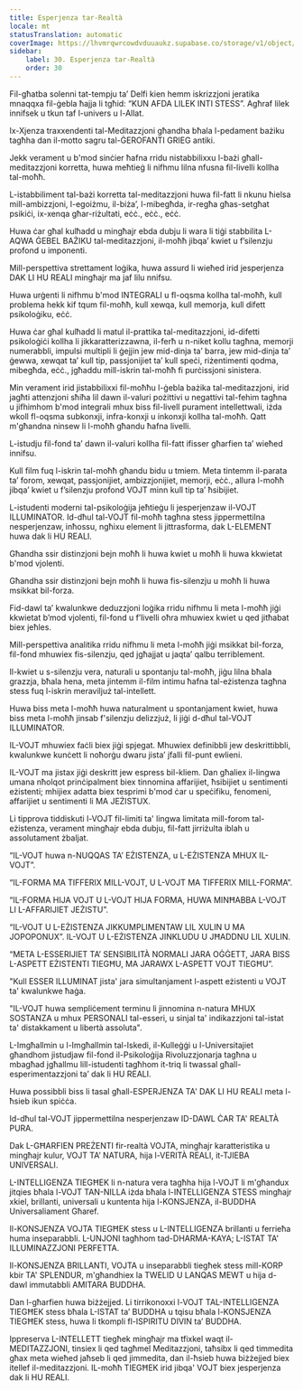 ```yaml
---
title: Esperjenza tar-Realtà
locale: mt
statusTranslation: automatic
coverImage: https://lhvmrqwrcowdvduuaukz.supabase.co/storage/v1/object/public/strapi-uploads/small_cover-educacion-fundamental.webp-2d51a7828a2b1309555be27f7e2a61a0.webp
sidebar:
    label: 30. Esperjenza tar-Realtà
    order: 30
---
```

Fil-għatba solenni tat-tempju ta’ Delfi kien hemm iskrizzjoni jeratika mnaqqxa fil-ġebla ħajja li tgħid: “KUN AFDA LILEK INTI STESS”.  Agħraf lilek innifsek u tkun taf l-univers u l-Allat.

Ix-Xjenza traxxendenti tal-Meditazzjoni għandha bħala l-pedament bażiku tagħha dan il-motto sagru tal-ĠEROFANTI GRIEG antiki.

Jekk verament u b'mod sinċier ħafna rridu nistabbilixxu l-bażi għall-meditazzjoni korretta, huwa meħtieġ li nifhmu lilna nfusna fil-livelli kollha tal-moħħ.

L-istabbiliment tal-bażi korretta tal-meditazzjoni huwa fil-fatt li nkunu ħielsa mill-ambizzjoni, l-egoiżmu, il-biża’, l-mibegħda, ir-regħa għas-setgħat psikiċi, ix-xenqa għar-riżultati, eċċ., eċċ., eċċ.

Huwa ċar għal kulħadd u mingħajr ebda dubju li wara li tiġi stabbilita L-AQWA ĠEBEL BAŻIKU tal-meditazzjoni, il-moħħ jibqa’ kwiet u f’silenzju profond u imponenti.

Mill-perspettiva strettament loġika, huwa assurd li wieħed irid jesperjenza DAK LI HU REALI mingħajr ma jaf lilu nnifsu.

Huwa urġenti li nifhmu b'mod INTEGRALI u fl-oqsma kollha tal-moħħ, kull problema hekk kif tqum fil-moħħ, kull xewqa, kull memorja, kull difett psikoloġiku, eċċ.

Huwa ċar għal kulħadd li matul il-prattika tal-meditazzjoni, id-difetti psikoloġiċi kollha li jikkaratterizzawna, il-ferħ u n-niket kollu tagħna, memorji numerabbli, impulsi multipli li ġejjin jew mid-dinja ta’ barra, jew mid-dinja ta’ ġewwa, xewqat ta’ kull tip, passjonijiet ta’ kull speċi, riżentimenti qodma, mibegħda, eċċ., jgħaddu mill-iskrin tal-moħħ fi purċissjoni sinistera.

Min verament irid jistabbilixxi fil-moħħu l-ġebla bażika tal-meditazzjoni, irid jagħti attenzjoni sħiħa lil dawn il-valuri pożittivi u negattivi tal-fehim tagħna u jifhimhom b'mod integrali mhux biss fil-livell purament intellettwali, iżda wkoll fl-oqsma subkonxji, infra-konxji u inkonxji kollha tal-moħħ. Qatt m'għandna ninsew li l-moħħ għandu ħafna livelli.

L-istudju fil-fond ta’ dawn il-valuri kollha fil-fatt ifisser għarfien ta’ wieħed innifsu.

Kull film fuq l-iskrin tal-moħħ għandu bidu u tmiem. Meta tintemm il-parata ta’ forom, xewqat, passjonijiet, ambizzjonijiet, memorji, eċċ., allura l-moħħ jibqa’ kwiet u f’silenzju profond VOJT minn kull tip ta’ ħsibijiet.

L-istudenti moderni tal-psikoloġija jeħtieġu li jesperjenzaw il-VOJT ILLUMINATOR. Id-dħul tal-VOJT fil-moħħ tagħna stess jippermettilna nesperjenzaw, inħossu, ngħixu element li jittrasforma, dak L-ELEMENT huwa dak li HU REALI.

Għandha ssir distinzjoni bejn moħħ li huwa kwiet u moħħ li huwa kkwietat b'mod vjolenti.

Għandha ssir distinzjoni bejn moħħ li huwa fis-silenzju u moħħ li huwa msikkat bil-forza.

Fid-dawl ta’ kwalunkwe deduzzjoni loġika rridu nifhmu li meta l-moħħ jiġi kkwietat b’mod vjolenti, fil-fond u f’livelli oħra mhuwiex kwiet u qed jitħabat biex jeħles.

Mill-perspettiva analitika rridu nifhmu li meta l-moħħ jiġi msikkat bil-forza, fil-fond mhuwiex fis-silenzju, qed jgħajjat ​​u jaqta’ qalbu terriblement.

Il-kwiet u s-silenzju vera, naturali u spontanju tal-moħħ, jiġu lilna bħala grazzja, bħala hena, meta jintemm il-film intimu ħafna tal-eżistenza tagħna stess fuq l-iskrin meraviljuż tal-intellett.

Huwa biss meta l-moħħ huwa naturalment u spontanjament kwiet, huwa biss meta l-moħħ jinsab f'silenzju delizzjuż, li jiġi d-dħul tal-VOJT ILLUMINATOR.

IL-VOJT mhuwiex faċli biex jiġi spjegat. Mhuwiex definibbli jew deskrittibbli, kwalunkwe kunċett li noħorġu dwaru jista’ jfalli fil-punt ewlieni.

IL-VOJT ma jistax jiġi deskritt jew espress bil-kliem. Dan għaliex il-lingwa umana nħolqot prinċipalment biex tinnomina affarijiet, ħsibijiet u sentimenti eżistenti; mhijiex adatta biex tesprimi b'mod ċar u speċifiku, fenomeni, affarijiet u sentimenti li MA JEŻISTUX.

Li tipprova tiddiskuti l-VOJT fil-limiti ta' lingwa limitata mill-forom tal-eżistenza, verament mingħajr ebda dubju, fil-fatt jirriżulta iblah u assolutament żbaljat.

“IL-VOJT huwa n-NUQQAS TA’ EŻISTENZA, u L-EŻISTENZA MHUX IL-VOJT”.

“IL-FORMA MA TIFFERIX MILL-VOJT, U L-VOJT MA TIFFERIX MILL-FORMA”.

“IL-FORMA HIJA VOJT U L-VOJT HIJA FORMA, HUWA MINĦABBA L-VOJT LI L-AFFARIJIET JEŻISTU”.

“IL-VOJT U L-EŻISTENZA JIKKUMPLIMENTAW LIL XULIN U MA JOPOPONUX”. IL-VOJT U L-EŻISTENZA JINKLUDU U JĦADDNU LIL XULIN.

“META L-ESSERIJIET TA’ SENSIBILITÀ NORMALI JARA OĠĠETT, JARA BISS L-ASPETT EŻISTENTI TIEGĦU, MA JARAWX L-ASPETT VOJT TIEGĦU”.

"Kull ESSER ILLUMINAT jista' jara simultanjament l-aspett eżistenti u VOJT ta' kwalunkwe ħaġa.

"IL-VOJT huwa sempliċement terminu li jinnomina n-natura MHUX SOSTANZA u mhux PERSONALI tal-esseri, u sinjal ta' indikazzjoni tal-istat ta' distakkament u libertà assoluta".

L-Imgħallmin u l-Imgħallmin tal-Iskedi, il-Kulleġġi u l-Universitajiet għandhom jistudjaw fil-fond il-Psikoloġija Rivoluzzjonarja tagħna u mbagħad jgħallmu lill-istudenti tagħhom it-triq li twassal għall-esperimentazzjoni ta’ dak li HU REALI.

Huwa possibbli biss li tasal għall-ESPERJENZA TA' DAK LI HU REALI meta l-ħsieb ikun spiċċa.

Id-dħul tal-VOJT jippermettilna nesperjenzaw ID-DAWL ĊAR TA' REALTÀ PURA.

Dak L-GĦARFIEN PREŻENTI fir-realtà VOJTA, mingħajr karatteristika u mingħajr kulur, VOJT TA’ NATURA, hija l-VERITÀ REALI, it-TJIEBA UNIVERSALI.

L-INTELLIGENZA TIEGĦEK li n-natura vera tagħha hija l-VOJT li m'għandux jitqies bħala l-VOJT TAN-NILLA iżda bħala l-INTELLIGENZA STESS mingħajr xkiel, brillanti, universali u kuntenta hija l-KONSJENZA, il-BUDDHA Universaliament Għaref.

Il-KONSJENZA VOJTA TIEGĦEK stess u L-INTELLIGENZA brillanti u ferrieħa huma inseparabbli. L-UNJONI tagħhom tad-DHARMA-KAYA; L-ISTAT TA' ILLUMINAZZJONI PERFETTA.

Il-KONSJENZA BRILLANTI, VOJTA u inseparabbli tiegħek stess mill-KORP kbir TA' SPLENDUR, m'għandhiex la TWELID U LANQAS MEWT u hija d-dawl immutabbli AMITARA BUDDHA.

Dan l-għarfien huwa biżżejjed. Li tirrikonoxxi l-VOJT TAL-INTELLIGENZA TIEGĦEK stess bħala L-ISTAT ta’ BUDDHA u tqisu bħala l-KONSJENZA TIEGĦEK stess, huwa li tkompli fl-ISPIRITU DIVIN ta’ BUDDHA.

Ippreserva L-INTELLETT tiegħek mingħajr ma tfixkel waqt il-MEDITAZZJONI, tinsiex li qed tagħmel Meditazzjoni, taħsibx li qed timmedita għax meta wieħed jaħseb li qed jimmedita, dan il-ħsieb huwa biżżejjed biex itellef il-meditazzjoni. IL-moħħ TIEGĦEK irid jibqa' VOJT biex jesperjenza dak li HU REALI.

